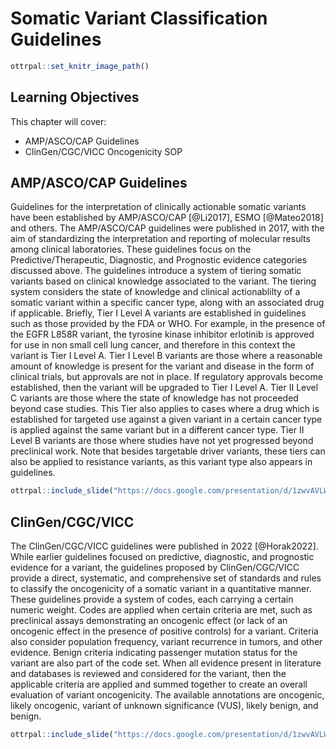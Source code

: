 
# Somatic Variant Classification Guidelines

```r
ottrpal::set_knitr_image_path()
```

## Learning Objectives

This chapter will cover:  

- AMP/ASCO/CAP Guidelines
- ClinGen/CGC/VICC Oncogenicity SOP

## AMP/ASCO/CAP Guidelines

Guidelines for the interpretation of clinically actionable somatic variants have been established by AMP/ASCO/CAP [@Li2017], ESMO [@Mateo2018] and others. The AMP/ASCO/CAP guidelines were published in 2017, with the aim of standardizing the interpretation and reporting of molecular results among clinical laboratories. These guidelines focus on the Predictive/Therapeutic, Diagnostic, and Prognostic evidence categories discussed above. The guidelines introduce a system of tiering somatic variants based on clinical knowledge associated to the variant. The tiering system considers the state of knowledge and clinical actionablilty of a somatic variant within a specific cancer type, along with an associated drug if applicable. Briefly, Tier I Level A variants are established in guidelines such as those provided by the FDA or WHO. For example, in the presence of the EGFR L858R variant, the tyrosine kinase inhibitor erlotinib is approved for use in non small cell lung cancer, and therefore in this context the variant is Tier I Level A. Tier I Level B variants are those where a reasonable amount of knowledge is present for the variant and disease in the form of clinical trials, but approvals are not in place. If regulatory approvals become established, then the variant will be upgraded to Tier I Level A. Tier II Level C variants are those where the state of knowledge has not proceeded beyond case studies. This Tier also applies to cases where a drug which is established for targeted use against a given variant in a certain cancer type is applied against the same variant but in a different cancer type. Tier II Level B variants are those where studies have not yet progressed beyond preclinical work. Note that besides targetable driver variants, these tiers can also be applied to resistance variants, as this variant type also appears in guidelines.

```r
ottrpal::include_slide("https://docs.google.com/presentation/d/1zwvAVLWpN2mKrJLgo5ZcAuSKQrHZ8zunIYHLe-w6bBo/edit#slide=id.g22509046821_0_8")
```

## ClinGen/CGC/VICC

The ClinGen/CGC/VICC guidelines were published in 2022 [@Horak2022]. While earlier guidelines focused on predictive, diagnostic, and prognostic evidence for a variant, the guidelines proposed by ClinGen/CGC/VICC provide a direct, systematic, and comprehensive set of standards and rules to classify the oncogenicity of a somatic variant in a quantitative manner. These guidelines provide a system of codes, each carrying a certain numeric weight. Codes are applied when certain criteria are met, such as preclinical assays demonstrating an oncogenic effect (or lack of an oncogenic effect in the presence of positive controls) for a variant. Criteria also consider population frequency, variant recurrence in tumors, and other evidence. Benign criteria indicating passenger mutation status for the variant are also part of the code set. When all evidence present in literature and databases is reviewed and considered for the variant, then the applicable criteria are applied and summed together to create an overall evaluation of variant oncogenicity. The available annotations are oncogenic, likely oncogenic, variant of unknown significance (VUS), likely benign, and benign. 
   
```r
ottrpal::include_slide("https://docs.google.com/presentation/d/1zwvAVLWpN2mKrJLgo5ZcAuSKQrHZ8zunIYHLe-w6bBo/edit#slide=id.g28106c9f66a_0_7")
```
